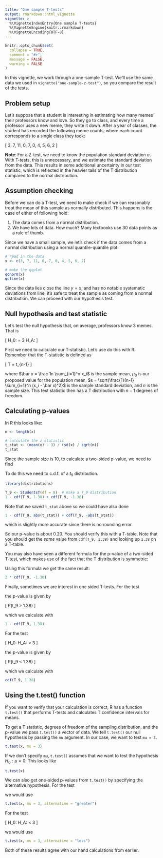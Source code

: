```yaml
---
title: "One sample T-tests"
output: rmarkdown::html_vignette
vignette: >
  %\VignetteIndexEntry{One sample T-tests}
  %\VignetteEngine{knitr::rmarkdown}
  %\VignetteEncoding{UTF-8}
---
```


```r
knitr::opts_chunk$set(
  collapse = TRUE,
  comment = "#>",
  message = FALSE,
  warning = FALSE
)
```

In this vignette, we work through a one-sample T-test. We'll use the same data we used in `vignette("one-sample-z-test")`, so you compare the result of the tests.

## Problem setup

Let's suppose that a student is interesting in estimating how many memes
their professors know and love. So they go to class, and every time a
professor uses a new meme, they write it down. After a year of classes,
the student has recorded the following meme counts, where each count
corresponds to a single class they took:

\[
  3, 7, 11, 0, 7, 0, 4, 5, 6, 2
\]

**Note**: For a Z-test, we need to know the population standard deviation $\sigma$. With T-tests, this is unnecessary, and we estimate the standard deviation from the data. This results in some additional uncertainty in our test statistic, which is reflected in the heavier tails of the T distribution compared to the normal distribution.

## Assumption checking

Before we can do a T-test, we need to make check if we can reasonably
treat the mean of this sample as normally distributed. This happens is
the case of either of following hold:

1. The data comes from a normal distribution.
2. We have lots of data. How much? Many textbooks use 30 data points
  as a rule of thumb.

Since we have a small sample, we let's check if the data comes from
a normal distribution using a normal quantile-quantile plot.

```r
# read in the data
x <- c(3, 7, 11, 0, 7, 0, 4, 5, 6, 2)

# make the qqplot
qqnorm(x)
qqline(x)
```

Since the data lies close the line $y = x$, and has no notable
systematic deviations from line, it's safe to treat the sample as
coming from a normal distribution. We can proceed with our hypothesis
test.

## Null hypothesis and test statistic


Let's test the null hypothesis that, on average, professors know 3 memes.
That is

\[
  H_0: \mu = 3 \qquad H_A: \mu \neq 3
\]

First we need to calculate our T-statistic. Let's use do this with R.
Remember that the T-statistic is defined as

\[
  T = \frac{\bar x - \mu_0}{s / \sqrt{n}} \sim t_{n-1}
\]

where $\bar x = \frac 1n \sum_{i=1}^n x_i$ is the sample mean, $\mu_0$ is our proposed value for the population mean, $s = \sqrt{\frac{1}{n-1} \sum_{i=1}^n (x_i - \bar x)^2}$ is the sample standard deviation, and $n$ is the sample size. This test statistic then has a T distribution with $n-1$ degrees of freedom.

## Calculating p-values

In R this looks like:

```r
n <- length(x)

# calculate the z-statistic
t_stat <- (mean(x) - 3) / (sd(x) / sqrt(n))
t_stat
```

Since the sample size is 10, to calculate a two-sided p-value, we need to find

\begin{align}
  P(|t_9| \ge |1.38|)
  &= P(t_9 \ge 1.38) + P(t_9 \le -1.38) \\
  &= 1 - P(t_9 \le 1.38) + P(t_9 \le -1.38) \\
\end{align}

To do this we need to c.d.f. of a $t_9$ distribution.

```r
library(distributions)

T_9 <- StudentsT(df = 9)  # make a T_9 distribution
1 - cdf(T_9, 1.38) + cdf(T_9, -1.38)
```

Note that we saved `t_stat` above so we could have also done

```r
1 - cdf(T_9, abs(t_stat)) + cdf(T_9, -abs(t_stat))
```

which is slightly more accurate since there is no rounding error.

So our p-value is about 0.20. You should verify this with a T-table.
Note that you should get the *same* value from `cdf(T_9, 1.38)` and looking
up `1.38` on a T-table.

You may also have seen a different formula for the p-value of a two-sided
T-test, which makes use of the fact that the T distribution is
symmetric:

\begin{align}
  P(|t_9| \ge |1.38|)
  &= 2 \cdot P(t_9 \le -|1.38|)
\end{align}

Using this formula we get the same result:

```r
2 * cdf(T_9, -1.38)
```

Finally, sometimes we are interest in one sided T-tests. For the test

\begin{align}
  H_0: \mu \le 3 \qquad H_A: \mu > 3
\end{align}

the p-value is given by

\[
  P(t_9 > 1.38)
\]

which we calculate with

```r
1 - cdf(T_9, 1.38)
```

For the test

\[
  H_0: \mu \ge 3 \qquad H_A: \mu < 3
\]

the p-value is given by

\[
  P(t_9 < 1.38)
\]

which we calculate with

```r
cdf(T_9, 1.38)
```

## Using the t.test() function

If you want to verify that your calculation is correct, R has a function `t.test()` that performs T-tests and calculates T confidence intervals for means.

To get a T statistic, degrees of freedom of the sampling distribution, and the p-value we pass `t.test()` a vector of data. We tell `t.test()` our null hypothesis by passing the `mu` argument. In our case, we want to test `mu = 3`.

```r
t.test(x, mu = 3)
```

If we don't specify `mu`, `t.test()` assumes that we want to test the hypothesis $H_0 : \mu = 0$. This looks like

```r
t.test(x)
```

We can also get one-sided p-values from `t.test()` by specifying the alternative hypothesis. For the test

\begin{align}
  H_0: \mu \le 3 \qquad H_A: \mu > 3
\end{align}

we would use

```r
t.test(x, mu = 3, alternative = "greater")
```

For the test

\[
  H_0: \mu \ge 3 \qquad H_A: \mu < 3
\]

we would use

```r
t.test(x, mu = 3, alternative = "less")
```

Both of these results agree with our hand calculations from earlier.
